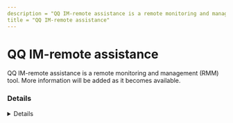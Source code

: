 ```yaml
---
description = "QQ IM-remote assistance is a remote monitoring and management (RMM) tool. More information will be added as it becomes available."
title = "QQ IM-remote assistance"
---
```




# QQ IM-remote assistance

QQ IM-remote assistance is a remote monitoring and management (RMM) tool. More information will be added as it becomes available.

### Details
<Details author={""}
         category={""}
         created={""}
         website={""}
         lastModified={"2/9/2024"}
         privileges={""}
         free={ "" }
         verification={""}
/>

#### Installation Paths
<Card code={ ["qq.exe", "QQProtect.exe", "qqpcmgr.exe"] }/>





### Forensic Artifacts




#### Network Artifacts
<EuiSpacer size="xl"/>
<NetworkArtifactsTable data={ [{"Description": "Known remote domains", "Domains": ["*.mdt.qq.com", "*.desktop.qq.com", "upload_data.qq.com", "qq-messenger.en.softonic.com"], "Ports": []}] }/>




### Detections
- Detects potential network activity of QQ IM-remote assistance RMM tool
  - [Sigma Rule](https://github.com/magicsword-io/LOLRMM/blob/main/detections/sigma/qq_im-remote_assistance_network_sigma.yml)
- Detects potential processes activity of QQ IM-remote assistance RMM tool
  - [Sigma Rule](https://github.com/magicsword-io/LOLRMM/blob/main/detections/sigma/qq_im-remote_assistance_processes_sigma.yml)

### References
- [https://en.wikipedia.org/wiki/Tencent_QQ](https://en.wikipedia.org/wiki/Tencent_QQ)

